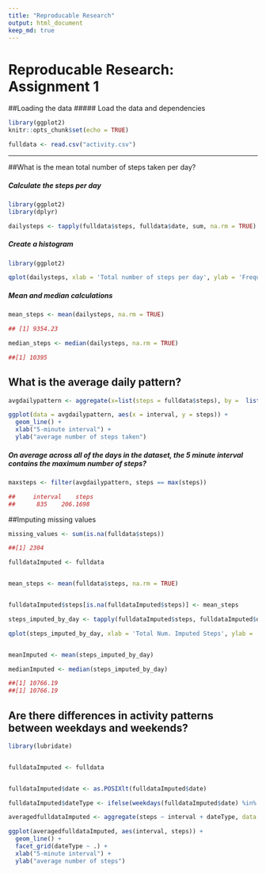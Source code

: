 ---
title: "Reproducable Research"
output: html_document
keep_md: true
---
# Reproducable Research: Assignment 1


##Loading the data
##### Load the data and dependencies

```{r}
library(ggplot2)
knitr::opts_chunk$set(echo = TRUE)

fulldata <- read.csv("activity.csv")
```

------

##What is the mean total number of steps taken per day?
  
##### Calculate the steps per day

```{r}
library(ggplot2)
library(dplyr)

dailysteps <- tapply(fulldata$steps, fulldata$date, sum, na.rm = TRUE)
```

##### Create a histogram
```{r}
library(ggplot2)

qplot(dailysteps, xlab = 'Total number of steps per day', ylab = 'Frequency using binwidth 500')

```

##### Mean and median calculations

```{r}
mean_steps <- mean(dailysteps, na.rm = TRUE)

## [1] 9354.23
```

```{r}
median_steps <- median(dailysteps, na.rm = TRUE)

##[1] 10395
```


## What is the average daily pattern?


```{r}
avgdailypattern <- aggregate(x=list(steps = fulldata$steps), by =  list(interval = fulldata$interval), FUN = mean, na.rm = TRUE)

ggplot(data = avgdailypattern, aes(x = interval, y = steps)) +
  geom_line() +
  xlab("5-minute interval") +
  ylab("average number of steps taken")

```

##### On average across all of the days in the dataset, the 5 minute interval contains the maximum number of steps?

```{r}
maxsteps <- filter(avgdailypattern, steps == max(steps))
```

```{r}
##     interval    steps
##      835    206.1698
```

##Imputing missing values

```{r}
missing_values <- sum(is.na(fulldata$steps))

##[1] 2304
```

```{r}
fulldataImputed <- fulldata


mean_steps <- mean(fulldata$steps, na.rm = TRUE)


fulldataImputed$steps[is.na(fulldataImputed$steps)] <- mean_steps

```

```{r}
steps_imputed_by_day <- tapply(fulldataImputed$steps, fulldataImputed$date, sum)

qplot(steps_imputed_by_day, xlab = 'Total Num. Imputed Steps', ylab = 'Frequency Using Binwith 500', binwidth = 500)



```

```{r}
meanImputed <- mean(steps_imputed_by_day)

medianImputed <- median(steps_imputed_by_day)

##[1] 10766.19
##[1] 10766.19
```

## Are there differences in activity patterns between weekdays and weekends?

```{r}
library(lubridate)


fulldataImputed <- fulldata


fulldataImputed$date <- as.POSIXlt(fulldataImputed$date)

fulldataImputed$dateType <- ifelse(weekdays(fulldataImputed$date) %in% c('Saturday', 'Sunday'), 'weekend', 'weekday')


```

```{r}
averagedfulldataImputed <- aggregate(steps ~ interval + dateType, data = fulldataImputed, mean)

ggplot(averagedfulldataImputed, aes(interval, steps)) +
  geom_line() + 
  facet_grid(dateType ~ .) +
  xlab("5-minute interval") + 
  ylab("average number of steps")

```


